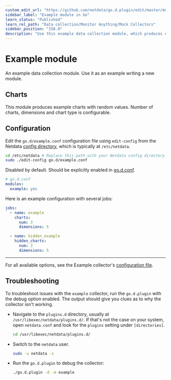 ```yaml
---
custom_edit_url: "https://github.com/netdata/go.d.plugin/edit/master/modules/example/README.md"
sidebar_label: "Example module in Go"
learn_status: "Published"
learn_rel_path: "Data collection/Monitor Anything/Mock Collectors"
sidebar_position: "158.0"
description: "Use this example data collection module, which produces example charts with random values, to better understand how to build your own collector in Go."
---
```



# Example module

An example data collection module. Use it as an example writing a new module.

## Charts

This module produces example charts with random values. Number of charts, dimensions and chart type is configurable.

## Configuration

Edit the `go.d/example.conf` configuration file using `edit-config` from the
Netdata [config directory](/docs/getting-started/manage-and-configure/configuration), which is typically at `/etc/netdata`.

```bash
cd /etc/netdata # Replace this path with your Netdata config directory
sudo ./edit-config go.d/example.conf
```

Disabled by default. Should be explicitly enabled
in [go.d.conf](https://github.com/netdata/go.d.plugin/blob/master/config/go.d.conf).

```yaml
# go.d.conf
modules:
  example: yes
```

Here is an example configuration with several jobs:

```yaml
jobs:
  - name: example
    charts:
      num: 3
      dimensions: 5

  - name: hidden_example
    hidden_charts:
      num: 3
      dimensions: 5
```

---

For all available options, see the Example
collector's [configuration file](https://github.com/netdata/go.d.plugin/blob/master/config/go.d/example.conf).

## Troubleshooting

To troubleshoot issues with the `example` collector, run the `go.d.plugin` with the debug option enabled. The output
should give you clues as to why the collector isn't working.

- Navigate to the `plugins.d` directory, usually at `/usr/libexec/netdata/plugins.d/`. If that's not the case on
  your system, open `netdata.conf` and look for the `plugins` setting under `[directories]`.

  ```bash
  cd /usr/libexec/netdata/plugins.d/
  ```

- Switch to the `netdata` user.

  ```bash
  sudo -u netdata -s
  ```

- Run the `go.d.plugin` to debug the collector:

  ```bash
  ./go.d.plugin -d -m example
  ```
